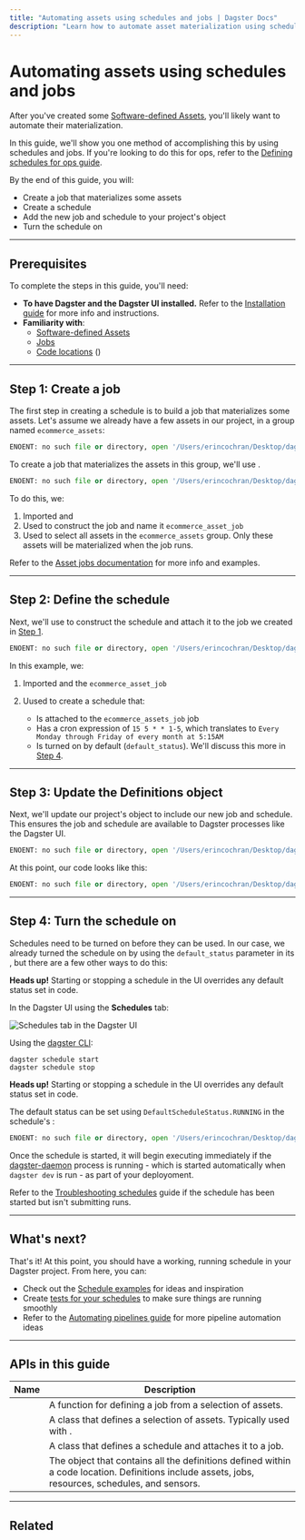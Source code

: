 ```yaml
---
title: "Automating assets using schedules and jobs | Dagster Docs"
description: "Learn how to automate asset materialization using schedules and jobs."
---
```


# Automating assets using schedules and jobs

After you've created some [Software-defined Assets](/concepts/assets/software-defined-assets), you'll likely want to automate their materialization.

In this guide, we'll show you one method of accomplishing this by using schedules and jobs. If you're looking to do this for ops, refer to the [Defining schedules for ops guide](/concepts/automation/schedules/running-ops).

By the end of this guide, you will:

- Create a job that materializes some assets
- Create a schedule
- Add the new job and schedule to your project's <PyObject object="Definitions" /> object
- Turn the schedule on

---

## Prerequisites

To complete the steps in this guide, you'll need:

- **To have Dagster and the Dagster UI installed.** Refer to the [Installation guide](/getting-started/install) for more info and instructions.
- **Familiarity with**:
  - [Software-defined Assets](/concepts/assets/software-defined-assets)
  - [Jobs](/concepts/ops-jobs-graphs/jobs)
  - [Code locations](/concepts/code-locations) (<PyObject object="Definitions" />)

---

## Step 1: Create a job

The first step in creating a schedule is to build a job that materializes some assets. Let's assume we already have a few assets in our project, in a group named `ecommerce_assets`:

```python file=concepts/partitions_schedules_sensors/schedules/basic_asset_schedule.py startafter=start_assets endbefore=end_assets
ENOENT: no such file or directory, open '/Users/erincochran/Desktop/dagster-repo/examples/docs_snippets/docs_snippets/concepts/partitions_schedules_sensors/schedules/basic_asset_schedule.py'
```

To create a job that materializes the assets in this group, we'll use <PyObject object="define_asset_job" />.

```python file=concepts/partitions_schedules_sensors/schedules/basic_asset_schedule.py startafter=start_job endbefore=end_job
ENOENT: no such file or directory, open '/Users/erincochran/Desktop/dagster-repo/examples/docs_snippets/docs_snippets/concepts/partitions_schedules_sensors/schedules/basic_asset_schedule.py'
```

To do this, we:

1. Imported <PyObject object="AssetSelection" /> and <PyObject object="define_asset_job" />
2. Used <PyObject object="define_asset_job" /> to construct the job and name it `ecommerce_asset_job`
3. Used <PyObject object="AssetSelection" /> to select all assets in the `ecommerce_assets` group. Only these assets will be materialized when the job runs.

Refer to the [Asset jobs documentation](/concepts/assets/asset-jobs) for more info and examples.

---

## Step 2: Define the schedule

Next, we'll use <PyObject object="ScheduleDefinition" /> to construct the schedule and attach it to the job we created in [Step 1](#step-1-create-a-job).

```python file=concepts/partitions_schedules_sensors/schedules/basic_asset_schedule.py startafter=start_schedule endbefore=end_schedule
ENOENT: no such file or directory, open '/Users/erincochran/Desktop/dagster-repo/examples/docs_snippets/docs_snippets/concepts/partitions_schedules_sensors/schedules/basic_asset_schedule.py'
```

In this example, we:

1. Imported <PyObject object="ScheduleDefinition" /> and the `ecommerce_asset_job`
2. Uused <PyObject object="ScheduleDefinition" /> to create a schedule that:

   - Is attached to the `ecommerce_assets_job` job
   - Has a cron expression of `15 5 * * 1-5`, which translates to `Every Monday through Friday of every month at 5:15AM`
   - Is turned on by default (`default_status`). We'll discuss this more in [Step 4](#step-4-turn-the-schedule-on).

---

## Step 3: Update the Definitions object

Next, we'll update our project's <PyObject object="Definitions" /> object to include our new job and schedule. This ensures the job and schedule are available to Dagster processes like the Dagster UI.

```python file=concepts/partitions_schedules_sensors/schedules/basic_asset_schedule.py startafter=start_definitions endbefore=end_definitions
ENOENT: no such file or directory, open '/Users/erincochran/Desktop/dagster-repo/examples/docs_snippets/docs_snippets/concepts/partitions_schedules_sensors/schedules/basic_asset_schedule.py'
```

At this point, our code looks like this:

```python file=concepts/partitions_schedules_sensors/schedules/basic_asset_schedule.py lines=3-10,14-23,30-34,41-47,54-60
ENOENT: no such file or directory, open '/Users/erincochran/Desktop/dagster-repo/examples/docs_snippets/docs_snippets/concepts/partitions_schedules_sensors/schedules/basic_asset_schedule.py'
```

---

## Step 4: Turn the schedule on

Schedules need to be turned on before they can be used. In our case, we already turned the schedule on by using the `default_status` parameter in its <PyObject object="ScheduleDefinition" />, but there are a few other ways to do this:

<TabGroup>
<TabItem name="Dagster UI">

<Note>
  <strong>Heads up!</strong> Starting or stopping a schedule in the UI overrides
  any default status set in code.
</Note>

In the Dagster UI using the **Schedules** tab:

<Image
alt="Schedules tab in the Dagster UI"
src="/images/concepts/partitions-schedules-sensors/schedules-tab-toggle.png"
width={1164}
height={280}
/>

</TabItem>
<TabItem name="CLI">

Using the [dagster CLI](/\_apidocs/cli#dagster-schedule):

```shell
dagster schedule start
dagster schedule stop
```

</TabItem>
<TabItem name="Python code">

<Note>
  <strong>Heads up!</strong> Starting or stopping a schedule in the UI overrides
  any default status set in code.
</Note>

The default status can be set using `DefaultScheduleStatus.RUNNING` in the schedule's <PyObject object="ScheduleDefinition" />:

```python file=concepts/partitions_schedules_sensors/schedules/basic_asset_schedule.py lines=43-47
ENOENT: no such file or directory, open '/Users/erincochran/Desktop/dagster-repo/examples/docs_snippets/docs_snippets/concepts/partitions_schedules_sensors/schedules/basic_asset_schedule.py'
```

</TabItem>
</TabGroup>

Once the schedule is started, it will begin executing immediately if the [dagster-daemon](/deployment/dagster-daemon) process is running - which is started automatically when `dagster dev` is run - as part of your deployoment.

Refer to the [Troubleshooting schedules](/concepts/automation/schedules/troubleshooting) guide if the schedule has been started but isn't submitting runs.

---

## What's next?

That's it! At this point, you should have a working, running schedule in your Dagster project. From here, you can:

- Check out the [Schedule examples](/concepts/automation/schedules/examples) for ideas and inspiration
- Create [tests for your schedules](/concepts/automation/schedules/testing) to make sure things are running smoothly
- Refer to the [Automating pipelines guide](/guides/dagster/automating-pipelines) for more pipeline automation ideas

---

## APIs in this guide

| Name                                     | Description                                                                                                                                       |
| ---------------------------------------- | ------------------------------------------------------------------------------------------------------------------------------------------------- |
| <PyObject object="define_asset_job" />   | A function for defining a job from a selection of assets.                                                                                         |
| <PyObject object="AssetSelection" />     | A class that defines a selection of assets. Typically used with <PyObject object="define_asset_job" />.                                           |
| <PyObject object="ScheduleDefinition" /> | A class that defines a schedule and attaches it to a job.                                                                                         |
| <PyObject object="Definitions" />        | The object that contains all the definitions defined within a code location. Definitions include assets, jobs, resources, schedules, and sensors. |

---

## Related

<ArticleList>
  <ArticleListItem
    title="Defining schedules for ops"
    href="/concepts/automation/schedules/running-ops"
  ></ArticleListItem>
  <ArticleListItem
    title="Testing schedules"
    href="/concepts/automation/schedules/testing"
  ></ArticleListItem>
  <ArticleListItem
    title="Asset jobs"
    href="/concepts/assets/asset-jobs"
  ></ArticleListItem>
  <ArticleListItem
    title="Automating data pipelines"
    href="/guides/dagster/automating-pipelines"
  ></ArticleListItem>
  <ArticleListItem
    title="Schedule examples"
    href="/concepts/automation/schedules/examples"
  ></ArticleListItem>
  <ArticleListItem
    title="Troubleshooting schedules"
    href="/concepts/automation/schedules/troubleshooting"
  ></ArticleListItem>
</ArticleList>

